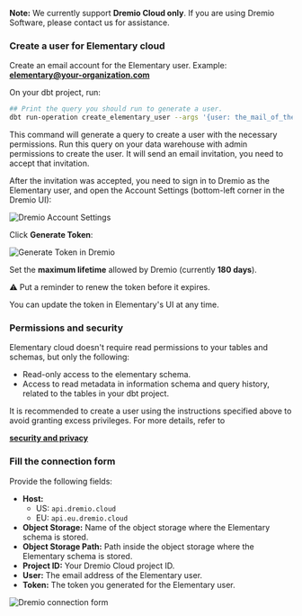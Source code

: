 **Note:** We currently support **Dremio Cloud only**. If you are using Dremio Software, please contact us for assistance.

### Create a user for Elementary cloud

Create an email account for the Elementary user. 
Example: **elementary@your-organization.com**

On your dbt project, run:

```bash
## Print the query you should run to generate a user.
dbt run-operation create_elementary_user --args '{user: the_mail_of_the_elementary_user}'
```

This command will generate a query to create a user with the necessary permissions. Run this query on your data warehouse with admin permissions to create the user. It will send an email invitation, you need to accept that invitation.  

After the invitation was accepted, you need to sign in to Dremio as the Elementary user, and open the Account Settings (bottom-left corner in the Dremio UI):

<img
  src="/pics/cloud/dremio/account-settings.png"
  alt="Dremio Account Settings"
/>

Click **Generate Token**:

<img
  src="/pics/cloud/dremio/generate-token.png"
  alt="Generate Token in Dremio"
/>

Set the **maximum lifetime** allowed by Dremio (currently **180 days**).

⚠️ Put a reminder to renew the token before it expires.

You can update the token in Elementary's UI at any time.

### Permissions and security

Elementary cloud doesn't require read permissions to your tables and schemas, but only the following:

- Read-only access to the elementary schema.
- Access to read metadata in information schema and query history, related to the tables in your dbt project.

It is recommended to create a user using the instructions specified above to avoid granting excess privileges. For more details, refer to

[**security and privacy**](https://docs.elementary-data.com/cloud/general/security-and-privacy)

### Fill the connection form

Provide the following fields:

- **Host:**
    - US: `api.dremio.cloud`
    - EU: `api.eu.dremio.cloud`
- **Object Storage:** Name of the object storage where the Elementary schema is stored.
- **Object Storage Path:** Path inside the object storage where the Elementary schema is stored.
- **Project ID:** Your Dremio Cloud project ID.
- **User:** The email address of the Elementary user.
- **Token:** The token you generated for the Elementary user.
 
 <img
  src="/pics/cloud/dremio/dremio-form.png"
  alt="Dremio connection form"
/>
